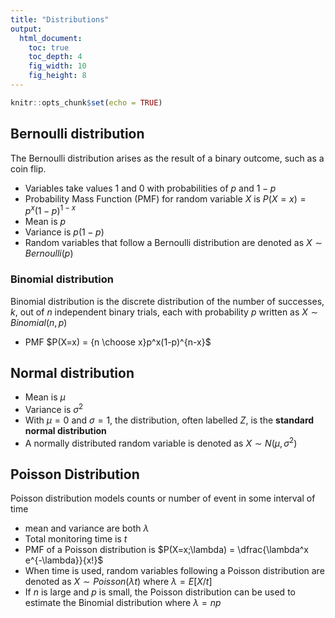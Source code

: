 ```yaml
---
title: "Distributions"
output: 
  html_document:
    toc: true
    toc_depth: 4
    fig_width: 10
    fig_height: 8  
---
```


```r
knitr::opts_chunk$set(echo = TRUE)
```

## Bernoulli distribution
The Bernoulli distribution arises as the result of a binary outcome, such as a coin flip.

* Variables take values 1 and 0 with probabilities of $p$ and $1-p$  
* Probability Mass Function (PMF) for random variable $X$ is $P(X = x) = p^x(1-p)^{1-x}$
* Mean is $p$
* Variance is $p(1-p)$
* Random variables that follow a Bernoulli distribution are denoted as $X \sim Bernoulli(p)$

### Binomial distribution
Binomial distribution is the discrete distribution of the number of successes, $k$, out of $n$ independent binary trials, 
each with probability $p$ written as $X \sim Binomial(n, p)$

* PMF $P(X=x) = {n \choose x}p^x(1-p)^{n-x}$

## Normal distribution

* Mean is $\mu$  
* Variance is $\sigma^2$  
* With $\mu = 0$ and $\sigma = 1$, the distribution, often labelled $Z$, is the **standard normal distribution** 
* A normally distributed random variable is denoted as $X \sim N(\mu, \sigma^2)$

## Poisson Distribution
Poisson distribution models counts or number of event in some interval of time  

* mean and variance are both $\lambda$  
* Total monitoring time is $t$   
* PMF of a Poisson distribution is $P(X=x;\lambda) = \dfrac{\lambda^x e^{-\lambda}}{x!}$  
* When time is used, random variables following a Poisson distribution are denoted as $X \sim Poisson(\lambda t)$ where $\lambda = E[X/t]$  
* If $n$ is large and $p$ is small, the Poisson distribution can be used to estimate the Binomial distribution where $\lambda = np$  
